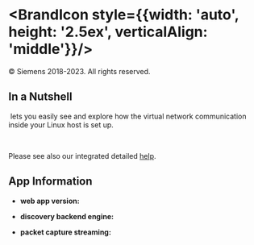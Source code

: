 # <BrandIcon style={{width: 'auto', height: '2.5ex', verticalAlign: 'middle'}}/> <Brand/>

© Siemens 2018-2023. All rights reserved.

## In a Nutshell

&#x200b;<Brand/> lets you easily see and explore how the virtual network communication
inside your Linux host is set up.

<br />

Please see also our integrated detailed <a href="/help/gw">help</a>.

## App Information

- **web app version:** <span children={process.env.REACT_APP_GIT_VERSION}/>

- **discovery backend engine:** <DiscoveryMetadata />

- **packet capture streaming:** <CaptureMode />
